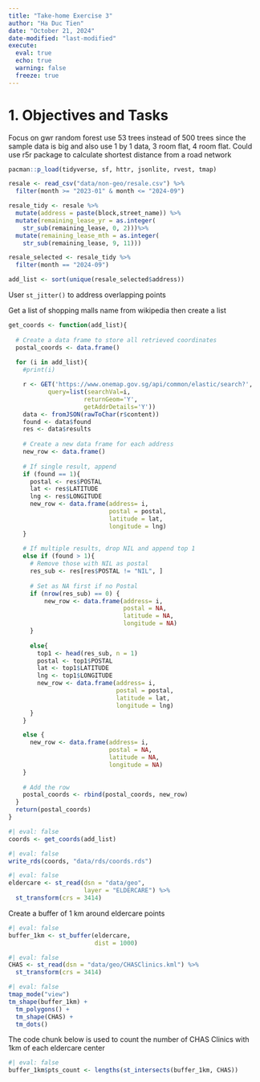 ```yaml
---
title: "Take-home Exercise 3"
author: "Ha Duc Tien"
date: "October 21, 2024"
date-modified: "last-modified"
execute: 
  eval: true
  echo: true
  warning: false
  freeze: true
---
```


# 1. Objectives and Tasks

Focus on gwr random forest use 53 trees instead of 500 trees since the sample data is big and also use 1 by 1 data, 3 room flat, 4 room flat. Could use r5r package to calculate shortest distance from a road network

```r
pacman::p_load(tidyverse, sf, httr, jsonlite, rvest, tmap)
```

```r
resale <- read_csv("data/non-geo/resale.csv") %>%
  filter(month >= "2023-01" & month <= "2024-09")
```

```r
resale_tidy <- resale %>%
  mutate(address = paste(block,street_name)) %>%
  mutate(remaining_lease_yr = as.integer(
    str_sub(remaining_lease, 0, 2)))%>%
  mutate(remaining_lease_mth = as.integer(
    str_sub(remaining_lease, 9, 11)))
```

```r
resale_selected <- resale_tidy %>%
  filter(month == "2024-09")
```

```r
add_list <- sort(unique(resale_selected$address))

```

User `st_jitter()` to address overlapping points

Get a list of shopping malls name from wikipedia then create a list

```r
get_coords <- function(add_list){
  
  # Create a data frame to store all retrieved coordinates
  postal_coords <- data.frame()
    
  for (i in add_list){
    #print(i)

    r <- GET('https://www.onemap.gov.sg/api/common/elastic/search?',
           query=list(searchVal=i,
                     returnGeom='Y',
                     getAddrDetails='Y'))
    data <- fromJSON(rawToChar(r$content))
    found <- data$found
    res <- data$results
    
    # Create a new data frame for each address
    new_row <- data.frame()
    
    # If single result, append 
    if (found == 1){
      postal <- res$POSTAL 
      lat <- res$LATITUDE
      lng <- res$LONGITUDE
      new_row <- data.frame(address= i, 
                            postal = postal, 
                            latitude = lat, 
                            longitude = lng)
    }
    
    # If multiple results, drop NIL and append top 1
    else if (found > 1){
      # Remove those with NIL as postal
      res_sub <- res[res$POSTAL != "NIL", ]
      
      # Set as NA first if no Postal
      if (nrow(res_sub) == 0) {
          new_row <- data.frame(address= i, 
                                postal = NA, 
                                latitude = NA, 
                                longitude = NA)
      }
      
      else{
        top1 <- head(res_sub, n = 1)
        postal <- top1$POSTAL 
        lat <- top1$LATITUDE
        lng <- top1$LONGITUDE
        new_row <- data.frame(address= i, 
                              postal = postal, 
                              latitude = lat, 
                              longitude = lng)
      }
    }

    else {
      new_row <- data.frame(address= i, 
                            postal = NA, 
                            latitude = NA, 
                            longitude = NA)
    }
    
    # Add the row
    postal_coords <- rbind(postal_coords, new_row)
  }
  return(postal_coords)
}
```

```r
#| eval: false  
coords <- get_coords(add_list)
```

```r
#| eval: false 
write_rds(coords, "data/rds/coords.rds")
```

```r
#| eval: false 
eldercare <- st_read(dsn = "data/geo",
                     layer = "ELDERCARE") %>%
  st_transform(crs = 3414)
```
Create a buffer of 1 km around eldercare points

```r
#| eval: false 
buffer_1km <- st_buffer(eldercare,
                        dist = 1000)
```


```r
#| eval: false 
CHAS <- st_read(dsn = "data/geo/CHASClinics.kml") %>%
  st_transform(crs = 3414)
```

```r
#| eval: false 
tmap_mode("view")
tm_shape(buffer_1km) +
  tm_polygons() +
  tm_shape(CHAS) +
  tm_dots()
```

The code chunk below is used to count the number of CHAS Clinics with 1km of each eldercare center

```r
#| eval: false 
buffer_1km$pts_count <- lengths(st_intersects(buffer_1km, CHAS))
```
